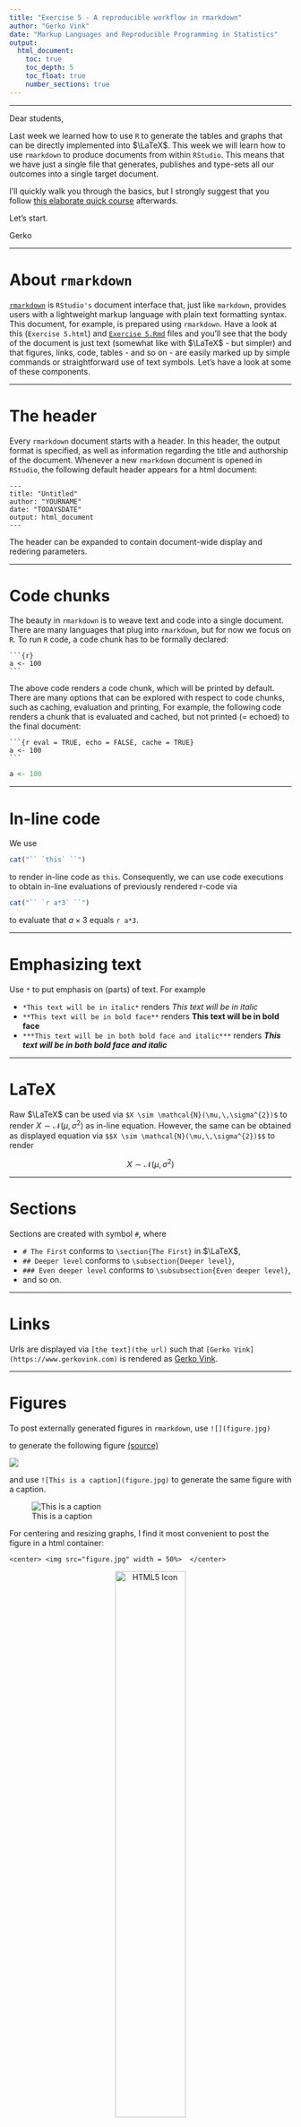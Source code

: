 ```yaml
---
title: "Exercise 5 - A reproducible workflow in rmarkdown"
author: "Gerko Vink"
date: "Markup Languages and Reproducible Programming in Statistics"
output: 
  html_document:
    toc: true
    toc_depth: 5
    toc_float: true
    number_sections: true
---
```


---

Dear students, 

Last week we learned how to use `R` to generate the tables and graphs that can be
directly implemented into $\LaTeX$. This week we will learn how to use `rmarkdown`
to produce documents from within `RStudio`. This means that we have just a single
file that generates, publishes and type-sets all our outcomes into a single target
document. 

I'll quickly walk you through the basics, but I strongly suggest that you follow 
[this elaborate quick course](http://rmarkdown.rstudio.com/lesson-2.html) afterwards. 

Let's start. 

Gerko

---

# About `rmarkdown`
[`rmarkdown`](http://rmarkdown.rstudio.com/index.html) is `RStudio's` document interface that, just like `markdown`, provides 
users with a lightweight markup language with plain text formatting syntax. This 
document, for example, is prepared using `rmarkdown`. Have a look at this 
(`Exercise 5.html`) and [`Exercise 5.Rmd`](Exercise 5.Rmd) files and you'll see that the body of the
document is just text (somewhat like with $\LaTeX$ - but simpler) and that figures, 
links, code, tables - and so on - are easily marked up by simple commands or 
straightforward use of text symbols. Let's have a look at some of these components. 

---

# The header
Every `rmarkdown` document starts with a header. In this header, the output format 
is specified, as well as information regarding the title and authorship of the 
document. Whenever a new `rmarkdown` document is opened in `RStudio`, the following
default header appears for a html document:

<pre><code>---
title: "Untitled"
author: "YOURNAME"
date: "TODAYSDATE"
output: html_document
---
</code></pre>

The header can be expanded to contain document-wide display and redering parameters.

---

# Code chunks
The beauty in `rmarkdown` is to weave text and code into a single document. There 
are many languages that plug into `rmarkdown`, but for now we focus on `R`. To run 
`R` code, a code chunk has to be formally declared:

<pre><code>```{r}
a <- 100
```</code></pre>

The above code renders a code chunk, which will be printed by default. There are 
many options that can be explored with respect to code chunks, such as caching, 
evaluation and printing, For example, the following code renders a chunk that is 
evaluated and cached, but not printed (= echoed) to the final document:

<pre><code>```{r eval = TRUE, echo = FALSE, cache = TRUE}
a <- 100
```</code></pre>

```r
a <- 100
```

---

# In-line code
We use 

```r
cat("`` `this` ``")
```

to render in-line code as `this`. Consequently, 
we can use code executions to obtain in-line evaluations of previously rendered r-code via 

```r
cat("`` `r a*3` ``")
```

to evaluate that $a \times 3$ equals `r a*3`.

---

# Emphasizing text
Use `*` to put emphasis on (parts) of text. For example 

- `*This text will be in italic*` renders *This text will be in italic*
- `**This text will be in bold face**` renders **This text will be in bold face**
- `***This text will be in both bold face and italic***` renders ***This text will be in both bold face and italic***

---

# LaTeX
Raw $\LaTeX$ can be used via `$X \sim \mathcal{N}(\mu,\,\sigma^{2})$` to render $X \sim \mathcal{N}(\mu,\,\sigma^{2})$ as in-line equation. However, the same can be obtained as displayed equation via `$$X \sim \mathcal{N}(\mu,\,\sigma^{2})$$` to render 

$$X \sim \mathcal{N}(\mu,\,\sigma^{2})$$

---

# Sections

Sections are created with symbol `#`, where 

- `# The First` conforms to `\section{The First}` in $\LaTeX$, 
- `## Deeper level` conforms to `\subsection{Deeper level}`, 
- `### Even deeper level` conforms to `\subsubsection{Even deeper level}`, 
- and so on. 

---

# Links
Urls are displayed via `[the text](the url)` such that `[Gerko Vink](https://www.gerkovink.com)` is rendered as [Gerko Vink](https://www.gerkovink.com).

---

# Figures
To post externally generated figures in `rmarkdown`, use `![](figure.jpg)`

to generate the following figure [(source)](https://www.ethos3.com/wp-content/uploads/2015/11/humor-public-speaking.jpg)

![](figure.jpg)

and use `![This is a caption](figure.jpg)` to generate the same figure with a caption. 

![This is a caption](figure.jpg)

For centering and resizing graphs, I find it most convenient to post the figure in a html container:

`<center> <img src="figure.jpg" width = 50%>  </center>`

<center>
<img src="figure.jpg" alt="HTML5 Icon" width = 50%>
</center>

Note that the above figure is now centered and spans `50%` of the width of the document. 


---

# Tables
Creating tables in `markdown` or `rmarkdown` is very straightforward. For example, 
the following code 

<pre><code>
First Header     | Second Header
---------------- | -------------
Content Cell 1,1 | Content Cell 1,2
Content Cell 2,1 | Content Cell 2,2
</code></pre>

generates the following table:

First Header      | Second Header
----------------- | -------------
Content Cell 1,1  | Content Cell 1,2
Content Cell 2,1  | Content Cell 2,2

---

# Exercise 5
a. Create an `R`-project.
b. Open a new `rmarkdown` file within your `R`-project.
b. Sample 100 samples from a standard normal distribution. 
b. For each of these samples, calculate the following statistics for the mean:

 - absolute bias
 - standard error
 - lower bound of the 95% confidence interval
 - upper bound of the 95% confidence interval
 
e. Create a plot that demonstrates the following

    ***"A replication of the procedure that generates a 95% confidence interval 
    that is centered around the sample mean would cover the population value at 
    least 95 out of 100 times"*** [(Neyman, 1934)](https://www.google.nl/url?sa=t&rct=j&q=&esrc=s&source=web&cd=1&ved=0ahUKEwjk4LaD6LrXAhUGC8AKHdATBhMQFggoMAA&url=http%3A%2F%2Fwww.stat.cmu.edu%2F~brian%2F905-2008%2Fpapers%2Fneyman-1934-jrss.pdf&usg=AOvVaw3KRw9DSklPihrYIM0_zRrC)
    
f. Present a table containing all simulated samples for which the resulting confidence interval does 
not contain the population value.
g. Weave the above steps into a single `rmarkdown` document that details every step into an easily readable format. Present the equations for the calculated statistics. 
h. Hand in the `R`-project and markdown files before the next class starts. 

